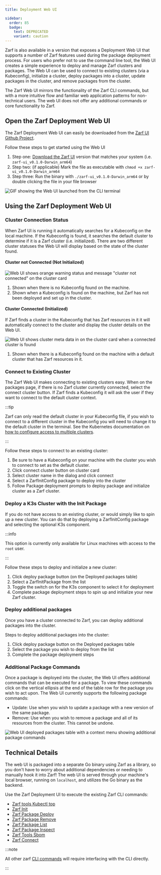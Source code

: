 ```yaml
---
title: Deployment Web UI

sidebar:
  order: 85
  badge:
    text: DEPRECATED
    variant: caution
---
```


Zarf is also available in a version that exposes a Deployment Web UI that supports a number of Zarf features used during the package deployment process. For users who prefer not to use the command line tool, the Web UI creates a simple experience to deploy and manage Zarf clusters and packages. The Web UI can be used to connect to existing clusters (via a Kubeconfig), initialize a cluster, deploy packages into a cluster, update packages in the cluster, and remove packages from the cluster.

The Zarf Web UI mirrors the functionality of the Zarf CLI commands, but with a more intuitive flow and familiar web application patterns for non-technical users. The web UI does not offer any additional commands or core functionality to Zarf.

## Open the Zarf Deployment Web UI

The Zarf Deployment Web UI can easily be downloaded from the [Zarf UI Github Project](https://github.com/defenseunicorns/zarf-ui/releases/latest).

Follow these steps to get started using the Web UI

1. Step one: [Download the Zarf UI](https://github.com/defenseunicorns/zarf-ui/releases/latest) version that matches your system (i.e. `zarf-ui_v0.1.0-Darwin_arm64`)
2. Step two: (if applicable) Mark the file as executable with `chmod +x zarf-ui_v0.1.0-Darwin_arm64`
3. Step three: Run the binary with `./zarf-ui_v0.1.0-Darwin_arm64` or by double clicking the file in your file browser

![GIF showing the Web UI launched from the CLI terminal](../../../assets/dashboard/web-ui-launch.gif)

## Using the Zarf Deployment Web UI

### Cluster Connection Status

When Zarf UI is running it automatically searches for a Kubeconfig on the local machine. If the Kubeconfig is found, it searches the default cluster to determine if it is a Zarf cluster (i.e. initialized). There are two different cluster statuses the Web UI will display based on the state of the cluster found.

#### Cluster not Connected (Not Initialized)

![Web UI shows orange warning status and message "cluster not connected" on the cluster card](../../../assets/dashboard/web-ui-cluster-not-connected.png)

1. Shown when there is no Kubeconfig found on the machine.
2. Shown when a Kubeconfig is found on the machine, but Zarf has not been deployed and set up in the cluster.

#### Cluster Connected (Initialized)

If Zarf finds a cluster in the Kubeconfig that has Zarf resources in it it will automatically connect to the cluster and display the cluster details on the Web UI.

![Web UI shows cluster meta data in on the cluster card when a connected cluster is found](../../../assets/dashboard/web-ui-cluster-connected.png)

1. Shown when there is a Kubeconfig found on the machine with a default cluster that has Zarf resources in it.


### Connect to Existing Cluster

The Zarf Web UI makes connecting to existing clusters easy. When on the packages page, if there is no Zarf cluster currently connected, select the connect cluster button. If Zarf finds a Kubeconfig it will ask the user if they want to connect to the default cluster context.

:::tip

Zarf can only read the default cluster in your Kubeconfig file, if you wish to connect to a different cluster in the Kubeconfig you will need to change it to the default cluster in the terminal. See the Kubernetes documentation on [how to configure access to multiple clusters](https://kubernetes.io/docs/tasks/access-application-cluster/configure-access-multiple-clusters/).

:::

Follow these steps to connect to an existing cluster:

1. Be sure to have a Kubeconfig on your machine with the cluster you wish to connect to set as the default cluster.
2. Click connect cluster button on cluster card
3. Select cluster name in the dialog and click connect
4. Select a ZarfInitConfig package to deploy into the cluster
5. Follow Package deployment prompts to deploy package and initialize cluster as a Zarf cluster.

### Deploy a K3s Cluster with the Init Package

If you do not have access to an existing cluster, or would simply like to spin up a new cluster. You can do that by deploying a ZarfInitConfig package and selecting the optional K3s component.

:::info

This option is currently only available for Linux machines with access to the `root` user.

:::

Follow these steps to deploy and initialize a new cluster:

1. Click deploy package button (on the Deployed packages table)
2. Select a ZarfInitPackage from the list
3. Toggle the switch on for the K3s component to select it for deployment
4. Complete package deployment steps to spin up and initialize your new Zarf cluster.

### Deploy additional packages

Once you have a cluster connected to Zarf, you can deploy additional packages into the cluster.

Steps to deploy additional packages into the cluster:

1. Click deploy package button on the Deployed packages table
2. Select the package you wish to deploy from the list
3. Complete the package deployment steps

### Additional Package Commands

Once a package is deployed into the cluster, the Web UI offers additional commands that can be executed for a package. To view these commands click on the vertical ellipsis at the end of the table row for the package you wish to act upon. The Web UI currently supports the following package commands:

- Update: Use when you wish to update a package with a new version of the same package.
- Remove: Use when you wish to remove a package and all of its resources from the cluster. This cannot be undone.

![Web UI deployed packages table with a context menu showing additional package commands](../../../assets/dashboard/web-ui-package-commands.png)

## Technical Details

The web UI is packaged into a separate Go binary using Zarf as a library, so you don't have to worry about additional dependencies or needing to manually hook it into Zarf! The web UI is served through your machine's local browser, running on `localhost`, and utilizes the Go binary as the backend.

Use the Zarf Deployment UI to execute the existing Zarf CLI commands:
- [Zarf tools Kubectl top](../2-the-zarf-cli/100-cli-commands/zarf_tools_kubectl.md)
- [Zarf Init](../2-the-zarf-cli/100-cli-commands/zarf_init.md)
- [Zarf Package Deploy](../2-the-zarf-cli/100-cli-commands/zarf_package_deploy.md)
- [Zarf Package Remove](../2-the-zarf-cli/100-cli-commands/zarf_package_remove.md)
- [Zarf Package List](../2-the-zarf-cli/100-cli-commands/zarf_package_list.md)
- [Zarf Package Inspect](../2-the-zarf-cli/100-cli-commands/zarf_package_inspect.md)
- [Zarf Tools Sbom](../2-the-zarf-cli/100-cli-commands/zarf_tools_sbom.md)
- [Zarf Connect](../2-the-zarf-cli/100-cli-commands/zarf_connect.md)

:::note

All other zarf [CLI commands](/cli) will require interfacing with the CLI directly.

:::
